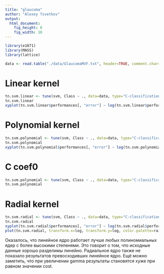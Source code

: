 ```yaml
---
title: "glaucoma"
author: "Alexey Tsvetkov"
output:
  html_document:
    fig_height: 8
    fig_width: 10
---
```


```r
library(e1071)
library(MASS)
library(lattice)
```

```r
data <- read.table("./data/GlaucomaMVF.txt", header=TRUE, comment.char="#")
```

Linear kernel
===

```r
tn.svm.linear <- tune(svm, Class ~ ., data=data, type="C-classification", kernel="linear", ranges=list(cost=2^(-10:10)))
tn.svm.linear
xyplot(tn.svm.linear$performances[, "error"] ~ log(tn.svm.linear$performances[, "cost"]), type="b")
```

Polynomial kernel
===
```r
tn.svm.polynomial <- tune(svm, Class ~ ., data=data, type="C-classification", kernel="polynomial", ranges=list(cost=2^(-10:10), degree=(1:5)))
tn.svm.polynomial
xyplot(tn.svm.polynomial$performances[, "error"] ~ log(tn.svm.polynomial$performances[, "cost"]), groups=tn.svm.polynomial$performances[, "degree"] , type="b", auto.key=list(title="degree", corner=c(0.95,1), lines=TRUE))
```

С coef0
===
```r
tn.svm.polynomial <- tune(svm, Class ~ ., data=data, type="C-classification", kernel="polynomial", ranges=list(cost=2^(-10:10), degree=(1:2), coef0=(5:10)))
tn.svm.polynomial
```

Radial kernel
===
```r
tn.svm.radial <- tune(svm, Class ~ ., data=data, type="C-classification", kernel="radial", ranges=list(cost=2^(-10:10), gamma=(2^(-5:5))/ncol(data)))
tn.svm.radial
xyplot(tn.svm.radial$performances[, "error"] ~ log(tn.svm.radial$performances[, "cost"]), groups=tn.svm.radial$performances[, "gamma"] , type="b", auto.key=list(title="gamma", corner=c(0.95,1), lines=TRUE))
plot(tn.svm.radial, transform.x=log, transform.y=log, color.palette=rainbow)
```

Оказалось, что линейное ядро работает лучше любых полиномиальных ядер с более высокими степенями.
Это говорит о том, что исходные данные хорошо разделимы линейно.
Радиальное ядро также не показало результатов превосходивших линейное ядро.
Ещё можно заметить, что при увеличении gamma результаты становятся хуже при равном значении cost.